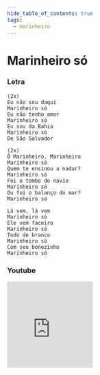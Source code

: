 ```yaml
---
hide_table_of_contents: true
tags:
  - marinheiro
---
```


# Marinheiro só

### Letra

```text
(2x)
Eu não sou daqui
Marinheiro só
Eu não tenho amor
Marinheiro só
Eu sou da Bahia
Marinheiro só
De São Salvador

(2x)
Ô Marinheiro, Marinheiro
Marinheiro só
Quem te ensinou a nadar?
Marinheiro só
Foi o tombo do navio
Marinheiro só
Ou foi o balanço do mar?
Marinheiro só

Lá vem, lá vem
Marinheiro só
Ele vem faceiro
Marinheiro só
Todo de branco
Marinheiro só
Com seu bonezinho
Marinheiro só
```

### Youtube

<iframe
  width="200"
  height="200"
  src="https://www.youtube.com/embed/x6xuUuUfqRs"
  title="YouTube video player"
  frameborder="0"
  allow="accelerometer; autoplay; clipboard-write; encrypted-media; gyroscope; picture-in-picture; web-share"
  referrerpolicy="strict-origin-when-cross-origin"
  allowfullscreen
></iframe>

